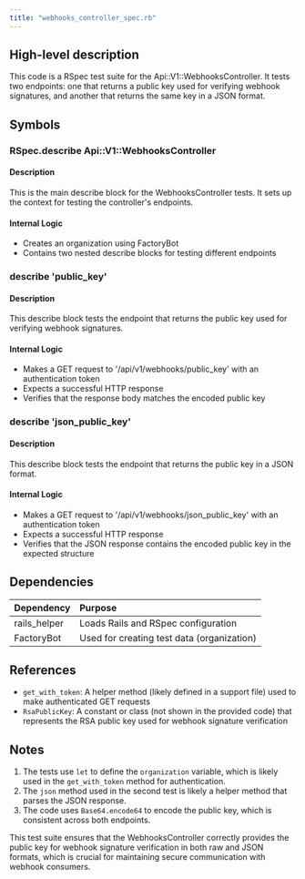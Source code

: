 ```yaml
---
title: "webhooks_controller_spec.rb"
---
```


## High-level description
This code is a RSpec test suite for the Api::V1::WebhooksController. It tests two endpoints: one that returns a public key used for verifying webhook signatures, and another that returns the same key in a JSON format.

## Symbols

### RSpec.describe Api::V1::WebhooksController
#### Description
This is the main describe block for the WebhooksController tests. It sets up the context for testing the controller's endpoints.

#### Internal Logic
- Creates an organization using FactoryBot
- Contains two nested describe blocks for testing different endpoints

### describe 'public_key'
#### Description
This describe block tests the endpoint that returns the public key used for verifying webhook signatures.

#### Internal Logic
- Makes a GET request to '/api/v1/webhooks/public_key' with an authentication token
- Expects a successful HTTP response
- Verifies that the response body matches the encoded public key

### describe 'json_public_key'
#### Description
This describe block tests the endpoint that returns the public key in a JSON format.

#### Internal Logic
- Makes a GET request to '/api/v1/webhooks/json_public_key' with an authentication token
- Expects a successful HTTP response
- Verifies that the JSON response contains the encoded public key in the expected structure

## Dependencies
| Dependency | Purpose |
|:-----------|:--------|
| rails_helper | Loads Rails and RSpec configuration |
| FactoryBot | Used for creating test data (organization) |

## References
- `get_with_token`: A helper method (likely defined in a support file) used to make authenticated GET requests
- `RsaPublicKey`: A constant or class (not shown in the provided code) that represents the RSA public key used for webhook signature verification

## Notes
1. The tests use `let` to define the `organization` variable, which is likely used in the `get_with_token` method for authentication.
2. The `json` method used in the second test is likely a helper method that parses the JSON response.
3. The code uses `Base64.encode64` to encode the public key, which is consistent across both endpoints.

This test suite ensures that the WebhooksController correctly provides the public key for webhook signature verification in both raw and JSON formats, which is crucial for maintaining secure communication with webhook consumers.